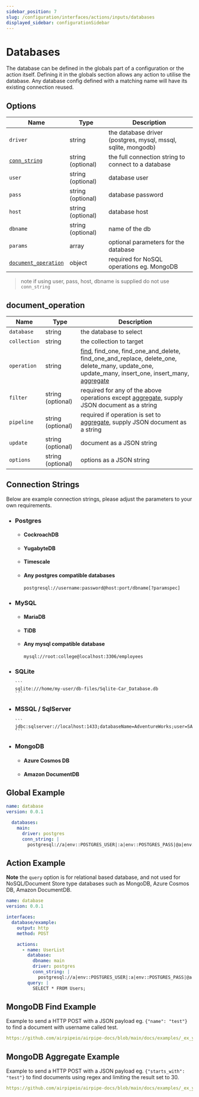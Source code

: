 ```yaml
---
sidebar_position: 7
slug: /configuration/interfaces/actions/inputs/databases
displayed_sidebar: configurationSidebar
---
```


# Databases

The database can be defined in the globals part of a configuration or the action itself.
Defining it in the globals section allows any action to utilise the database.
Any database config defined with a matching name will have its existing connection reused.

## Options

| Name          | Type              | Description                                         |
| ------------- | ----------------- | --------------------------------------------------- |
| `driver`      | string            | the database driver (postgres, mysql, mssql, sqlite, mongodb)   |
| [`conn_string`](#connection-strings) | string (optional) | the full connection string to connect to a database |
| `user`        | string (optional) | database user                                       |
| `pass`        | string (optional) | database password                                   |
| `host`        | string (optional) | database host                                       |
| `dbname`      | string (optional) | name of the db                                      |
| `params`      | array             | optional parameters for the database                |
| [`document_operation`](#document_operation)| object      | required for NoSQL operations eg. MongoDB           |

> note if using user, pass, host, dbname is supplied do not use `conn_string`

## document_operation

| Name          | Type              | Description                                         |
| ------------- | ----------------- | --------------------------------------------------- |
| `database`    | string            | the database to select   |
| `collection`  | string            | the collection to target |
| `operation`   | string | [find](#mongodb-find-example), find_one, find_one_and_delete, find_one_and_replace, delete_one, delete_many, update_one, update_many, insert_one, insert_many, [aggregate](#mongodb-aggregate-example) |
| `filter`      | string (optional) | required for any of the above operations except [aggregate](#mongodb-aggregate-example), supply JSON document as a string |
| `pipeline`    | string (optional)| required if operation is set to [aggregate](#mongodb-aggregate-example), supply JSON document as a string        |
| `update`      | string (optional) | document as a JSON string                                      |
| `options`     | string (optional) | options as a JSON string                                     |

## Connection Strings

Below are example connection strings, please adjust the parameters to your own requirements.

- ### Postgres
    - #### CockroachDB
    - #### YugabyteDB
    - #### Timescale
    - #### Any postgres compatible databases

      ```
      postgresql://username:password@host:port/dbname[?paramspec]
      ```
    
- ### MySQL
    - #### MariaDB
    - #### TiDB
    - #### Any mysql compatible database

      ```
      mysql://root:college@localhost:3306/employees
      ```

- ### SQLite

      ```
      sqlite:///home/my-user/db-files/Sqlite-Car_Database.db
      ```

- ### MSSQL / SqlServer

      ```
      jdbc:sqlserver://localhost:1433;databaseName=AdventureWorks;user=SA;password=Passw0rd;trustServerCertificate=true;
      ```

- ### MongoDB
    - #### Azure Cosmos DB
    - #### Amazon DocumentDB

## Global Example

```yml
name: database
version: 0.0.1

  databases:
    main:
      driver: postgres
      conn_string: |
        postgresql://a|env::POSTGRES_USER|:a|env::POSTGRES_PASS|@a|env::POSTGRES_HOST|?connect_timeout=10"
```

## Action Example

**Note** the `query` option is for relational based database, and not used for NoSQL/Document Store type databases such as MongoDB, Azure Cosmos DB, Amazon DocumentDB.

```yml
name: database
version: 0.0.1

interfaces:
  database/example:
    output: http
    method: POST

    actions:
      - name: UserList
        database:
          dbname: main
          driver: postgres
          conn_string: |
            postgresql://a|env::POSTGRES_USER|:a|env::POSTGRES_PASS|@a|env::POSTGRES_HOST|?connect_timeout=10"
        query: |
          SELECT * FROM Users;
```

## MongoDB Find Example

Example to send a HTTP POST with a JSON payload eg. `{"name": "test"}` to find a document with username called test.

```yml reference title="MongoDB Find"
https://github.com/airpipeio/airpipe-docs/blob/main/docs/examples/_ex_ymls/_databases/mongodb-find.yml
```


## MongoDB Aggregate Example

Example to send a HTTP POST with a JSON payload eg. `{"starts_with": "test"}` to find documents using regex and limiting the result set to 30.

```yml reference title="MongoDB Aggregate Pipeline"
https://github.com/airpipeio/airpipe-docs/blob/main/docs/examples/_ex_ymls/_databases/mongodb-aggregate.yml
```
